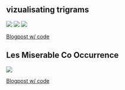 ## vizualisating trigrams

![](/img/viz-trigram-1.png)
![](/img/viz-trigram-2.png)
![](/img/viz-trigram-3.png)

[Blogpost w/ code](https://www.hvitfeldt.me/2018/01/visualizing-trigrams-with-the-tidyverse/)

## Les Miserable Co Occurrence

![](/img/les-mis-cooc.png)

[Blogpost w/ code](https://www.hvitfeldt.me/2018/02/co-occurrence-of-characters-in-les-miserable)
